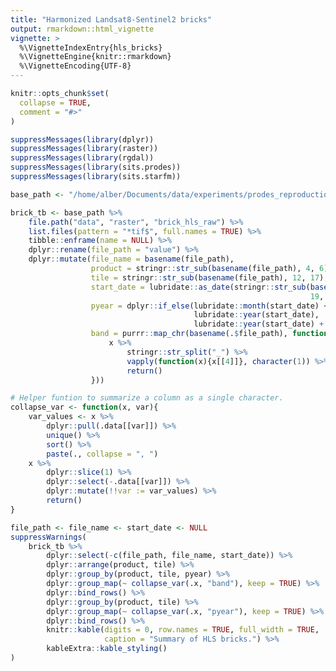 ```yaml
---
title: "Harmonized Landsat8-Sentinel2 bricks"
output: rmarkdown::html_vignette
vignette: >
  %\VignetteIndexEntry{hls_bricks}
  %\VignetteEngine{knitr::rmarkdown}
  %\VignetteEncoding{UTF-8}
---
```


```r
knitr::opts_chunk$set(
  collapse = TRUE,
  comment = "#>"
)
```

```r

suppressMessages(library(dplyr))
suppressMessages(library(raster))
suppressMessages(library(rgdal))
suppressMessages(library(sits.prodes))
suppressMessages(library(sits.starfm))

base_path <- "/home/alber/Documents/data/experiments/prodes_reproduction"

```

```r

brick_tb <- base_path %>% 
    file.path("data", "raster", "brick_hls_raw") %>% 
    list.files(pattern = "*tif$", full.names = TRUE) %>% 
    tibble::enframe(name = NULL) %>% 
    dplyr::rename(file_path = "value") %>% 
    dplyr::mutate(file_name = basename(file_path),
                  product = stringr::str_sub(basename(file_path), 4, 6),
                  tile = stringr::str_sub(basename(file_path), 12, 17),
                  start_date = lubridate::as_date(stringr::str_sub(basename(file_path),
                                                                   19, 28)), 
                  pyear = dplyr::if_else(lubridate::month(start_date) <  8, 
                                         lubridate::year(start_date), 
                                         lubridate::year(start_date) + 1),
                  band = purrr::map_chr(basename(.$file_path), function(x){
                      x %>% 
                          stringr::str_split("_") %>% 
                          vapply(function(x){x[[4]]}, character(1)) %>% 
                          return()
                  }))

```



```r

# Helper funtion to summarize a column as a single character.
collapse_var <- function(x, var){
    var_values <- x %>% 
        dplyr::pull(.data[[var]]) %>% 
        unique() %>% 
        sort() %>% 
        paste(., collapse = ", ")
    x %>% 
        dplyr::slice(1) %>% 
        dplyr::select(-.data[[var]]) %>% 
        dplyr::mutate(!!var := var_values) %>% 
        return()
}

file_path <- file_name <- start_date <- NULL
suppressWarnings(
    brick_tb %>%
        dplyr::select(-c(file_path, file_name, start_date)) %>%
        dplyr::arrange(product, tile) %>%
        dplyr::group_by(product, tile, pyear) %>%
        dplyr::group_map(~ collapse_var(.x, "band"), keep = TRUE) %>%
        dplyr::bind_rows() %>%
        dplyr::group_by(product, tile) %>%
        dplyr::group_map(~ collapse_var(.x, "pyear"), keep = TRUE) %>%
        dplyr::bind_rows() %>%
        knitr::kable(digits = 0, row.names = TRUE, full_width = TRUE,
                     caption = "Summary of HLS bricks.") %>%
        kableExtra::kable_styling()
)

```

